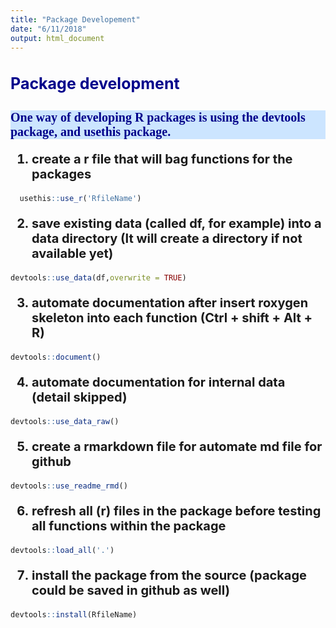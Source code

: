 ```yaml
---
title: "Package Developement"
date: "6/11/2018"
output: html_document
---
```



<style type="text/css">
.main-container {
  max-width: 1200px;
  margin-left: auto;
  margin-right: auto;
}

  }
td {  /* Table  */
  font-size: 8px;
  
}
h1.title {
  font-size: 38px;
  color: DarkRed;
}
h1 { /* Header 1 */
  font-size: 30px;
  color: DarkBlue;
}
h2 { /* Header 2 */
    font-size: 25px;
  color: DarkBlue;
}
h3 { /* Header 3 */
  background: #cce5ff;
  font-size: 20px;
  font-family: "Times New Roman", Times, serif;
  color: DarkBlue;
}
code.r{ /* Code block */
    font-size: 12px;
}
pre { /* Code block - determines code spacing between lines */
    font-size: 14px;
}

ol { /* ordered list style */
    font-size: 20px;font-weight:bold;}

ul {/* dot list style */
font-size: 15px;}


</style>


## Package development
### One way of developing R packages is using the devtools package, and usethis package. 


1. create a r file that will bag functions for the packages
```r
  usethis::use_r('RfileName')
```

2. save existing data (called df, for example) into a data directory (It will create a directory if not available yet)
```r
devtools::use_data(df,overwrite = TRUE)
```
 
3. automate documentation after insert roxygen skeleton into each function (Ctrl + shift + Alt + R)
```r
devtools::document()
```
 
4. automate documentation for internal data (detail skipped)
```r
devtools::use_data_raw()
```

5. create a rmarkdown file for automate md file for github
```r
devtools::use_readme_rmd()
```

6. refresh all (r) files in the package before testing all functions within the package
```r
devtools::load_all('.')
```

7. install the package from the source (package could be saved in github as well)
```r
devtools::install(RfileName)
```




